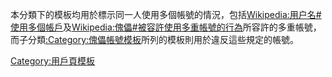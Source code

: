 本分類下的模板均用於標示同一人使用多個帳號的情況，包括[[Wikipedia:用户名#使用多個帳戶|Wikipedia:用户名#使用多個帳戶]]及[[Wikipedia:傀儡#被容許使用多重帳號的行為|Wikipedia:傀儡#被容許使用多重帳號的行為]]所容許的多重帳號，而子分類[[:Category:傀儡帳號模板|:Category:傀儡帳號模板]]所列的模板則用於違反這些規定的帳號。

[[Category:用戶頁模板|Category:用戶頁模板]]